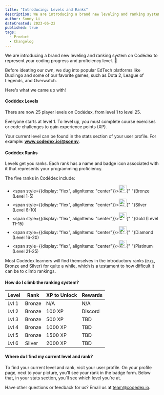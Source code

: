 ```yaml
---
title: "Introducing: Levels and Ranks"
description: We are introducing a brand new leveling and ranking system to represent your coding progress and proficiency level.
author: Sonny Li
dateCreated: 2023-06-22
published: true
tags:
  - Product
  - Changelog
---
```


We are introducing a brand new leveling and ranking system on Codédex to represent your coding progress and proficiency level. 👾

Before ideating our own, we dug into popular EdTech platforms like Duolingo and some of our favorite games, such as Dota 2, League of Legends, and Overwatch. 

Here's what we came up with!

#### Codédex Levels

There are now 25 player levels on Codédex, from level 1 to level 25. 

Everyone starts at level 1. To level up, you must complete course exercises or code challenges to gain experience points (XP).

Your current level can be found in the stats section of your user profile. For example: **www.codedex.io/@sonny**.

#### Codédex Ranks

Levels get you ranks. Each rank has a name and badge icon associated with it that represents your programming proficiency.

The five ranks in Codédex include:

- <span style={{display: "flex", alignItems: "center"}}><img src="https://i.imgur.com/lYWAZBL.png" height="25" alt="Bronze Badge"/>{" "}Bronze (Level 1-5)</span>
- <span style={{display: "flex", alignItems: "center"}}><img src="https://i.imgur.com/lYWAZBL.png" height="25" alt="Silver Badge"/>{" "}Silver (Level 6-10)</span>
- <span style={{display: "flex", alignItems: "center"}}><img src="https://i.imgur.com/lYWAZBL.png" height="25" alt="Gold Badge"/>{" "}Gold (Level 11-15)</span>
- <span style={{display: "flex", alignItems: "center"}}><img src="https://i.imgur.com/lYWAZBL.png" height="25" alt="Diamond Badge"/>{" "}Diamond (Level 16-20)</span>
- <span style={{display: "flex", alignItems: "center"}}><img src="https://i.imgur.com/lYWAZBL.png" height="25" alt="Platinum Badge"/>{" "}Platinum (Level 21-25)</span>

Most Codédex learners will find themselves in the introductory ranks (e.g., Bronze and Silver) for quite a while, which is a testament to how difficult it can be to climb rankings.

#### How do I climb the ranking system?

<div className="nes-table-responsive work-sans">
  <table className="nes-table is-bordered is-centered">
    <thead>
      <tr>
        <th>Level</th>
        <th>Rank</th>
        <th>XP to Unlock</th>
        <th>Rewards</th>
      </tr>
    </thead>
    <tbody>
      <tr>
        <td>Lvl 1</td>
        <td>Bronze</td>
        <td>N/A</td>
        <td>N/A</td>
      </tr>
      <tr>
        <td>Lvl 2</td>
        <td>Bronze</td>
        <td>100 XP</td>
        <td>Discord</td>
      </tr>
      <tr>
        <td>Lvl 3</td>
        <td>Bronze</td>
        <td>500 XP</td>
        <td>TBD</td>
      </tr>
      <tr>
        <td>Lvl 4</td>
        <td>Bronze</td>
        <td>1000 XP</td>
        <td>TBD</td>
      </tr>
      <tr>
        <td>Lvl 5</td>
        <td>Bronze</td>
        <td>1500 XP</td>
        <td>TBD</td>
      </tr>
      <tr>
        <td>Lvl 6</td>
        <td>Silver</td>
        <td>2000 XP</td>
        <td>TBD</td>
      </tr>
    </tbody>
  </table>
</div>

#### Where do I find my current level and rank?

To find your current level and rank, visit your user profile. On your profile page, next to your picture, you’ll see your rank in the badge form. Below that, in your stats section, you’ll see which level you’re at.

Have other questions or feedback for us? Email us at team@codedex.io.
